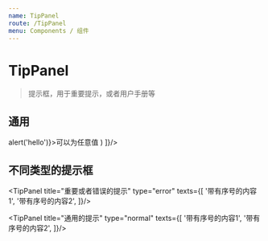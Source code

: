 ```yaml
---
name: TipPanel
route: /TipPanel
menu: Components / 组件
---
```



# TipPanel

> 提示框，用于重要提示，或者用户手册等

<PropsTable of={TipPanel} />

## 通用

<Playground>
  <TipPanel title="标题，属性 collapse 可以让内容收起的"
    collapse
    texts={[
      '带有序号的内容1',
      '带有序号的内容2',
      '带有序号的内容3',
      (
        <span className="btn theme" onClick={e => alert('hello')}>可以为任意值</span>
      )
    ]}/>
</Playground>

## 不同类型的提示框

<Playground>
  <TipPanel title="成功的提示"
    type="success"
    texts={[
      '带有序号的内容1',
      '带有序号的内容2',
    ]}/>

  <TipPanel title="重要或者错误的提示"
    type="error"
    texts={[
      '带有序号的内容1',
      '带有序号的内容2',
    ]}/>

  <TipPanel title="通用的提示"
    type="normal"
    texts={[
      '带有序号的内容1',
      '带有序号的内容2',
    ]}/>
</Playground>